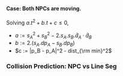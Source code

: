 #### Case: Both NPCs are moving.

Solving $a.t^2 + b.t + c ≤ 0$,
- $a := s_A^2 + s_B^2 - 2 . s_A . s_B . \hat{d}_A \cdot \hat{d}_B$
- $b := 2. (s_A . dp_A - s_B . dp_B)$
- $c := |p_B - p_A|^2 - dist_{\rm min}^2$

### Collision Prediction: NPC vs Line Seg
